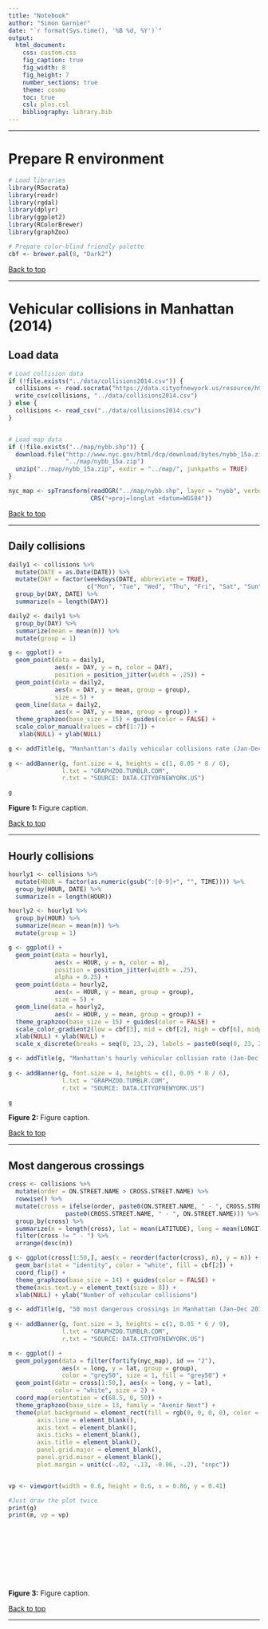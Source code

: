 ```yaml
---
title: "Notebook"
author: "Simon Garnier"
date: "`r format(Sys.time(), '%B %d, %Y')`"
output:
  html_document:
    css: custom.css
    fig_caption: true
    fig_width: 8
    fig_height: 7
    number_sections: true
    theme: cosmo
    toc: true
    csl: plos.csl
    bibliography: library.bib
---
```


--- 

# Prepare R environment

```r
# Load libraries
library(RSocrata)
library(readr)
library(rgdal)
library(dplyr)
library(ggplot2)
library(RColorBrewer)
library(graphZoo)

# Prepare color-blind friendly palette
cbf <- brewer.pal(8, "Dark2")
```

[Back to top]("#")

---

# Vehicular collisions in Manhattan (2014)

## Load data

```r
# Load collision data
if (!file.exists("../data/collisions2014.csv")) {
  collisions <- read.socrata("https://data.cityofnewyork.us/resource/h9gi-nx95.csv?borough=MANHATTAN&$where=date >= '2014-01-01' AND date <= '2014-12-31'")
  write_csv(collisions, "../data/collisions2014.csv")
} else {
  collisions <- read_csv("../data/collisions2014.csv")
}


# Load map data
if (!file.exists("../map/nybb.shp")) {
  download.file("http://www.nyc.gov/html/dcp/download/bytes/nybb_15a.zip",
                "../map/nybb_15a.zip")
  unzip("../map/nybb_15a.zip", exdir = "../map/", junkpaths = TRUE)
}

nyc_map <- spTransform(readOGR("../map/nybb.shp", layer = "nybb", verbose = FALSE), 
                       CRS("+proj=longlat +datum=WGS84"))
```

[Back to top]("#")

---

## Daily collisions
```r
daily1 <- collisions %>%
  mutate(DATE = as.Date(DATE)) %>%
  mutate(DAY = factor(weekdays(DATE, abbreviate = TRUE), 
                      c("Mon", "Tue", "Wed", "Thu", "Fri", "Sat", "Sun"))) %>%
  group_by(DAY, DATE) %>%
  summarize(n = length(DAY))

daily2 <- daily1 %>%
  group_by(DAY) %>%
  summarize(mean = mean(n)) %>%
  mutate(group = 1)

g <- ggplot() +
  geom_point(data = daily1, 
             aes(x = DAY, y = n, color = DAY),
             position = position_jitter(width = .25)) +
  geom_point(data = daily2, 
             aes(x = DAY, y = mean, group = group), 
             size = 5) + 
  geom_line(data = daily2, 
             aes(x = DAY, y = mean, group = group)) + 
  theme_graphzoo(base_size = 15) + guides(color = FALSE) +
  scale_color_manual(values = cbf[1:7]) +
   xlab(NULL) + ylab(NULL) 

g <- addTitle(g, "Manhanttan's daily vehicular collisions rate (Jan-Dec 2014)", n.lines = 2)
 
g <- addBanner(g, font.size = 4, heights = c(1, 0.05 * 8 / 6),
               l.txt = "GRAPHZOO.TUMBLR.COM", 
               r.txt = "SOURCE: DATA.CITYOFNEWYORK.US") 

g
```
<p class="caption">**Figure 1:** Figure caption.</p>

[Back to top]("#")

---

## Hourly collisions
```r
hourly1 <- collisions %>%
  mutate(HOUR = factor(as.numeric(gsub(":[0-9]+", "", TIME)))) %>%
  group_by(HOUR, DATE) %>%
  summarize(n = length(HOUR)) 

hourly2 <- hourly1 %>%
  group_by(HOUR) %>%
  summarize(mean = mean(n)) %>%
  mutate(group = 1)

g <- ggplot() +
  geom_point(data = hourly1, 
             aes(x = HOUR, y = n, color = n),
             position = position_jitter(width = .25),
             alpha = 0.25) +
  geom_point(data = hourly2, 
             aes(x = HOUR, y = mean, group = group), 
             size = 5) + 
  geom_line(data = hourly2, 
             aes(x = HOUR, y = mean, group = group)) + 
  theme_graphzoo(base_size = 15) + guides(color = FALSE) +
  scale_color_gradient2(low = cbf[3], mid = cbf[2], high = cbf[6], midpoint = 12.5) + 
  xlab(NULL) + ylab(NULL) +
  scale_x_discrete(breaks = seq(0, 23, 2), labels = paste0(seq(0, 23, 2), ":00"))

g <- addTitle(g, "Manhattan's hourly vehicular collision rate (Jan-Dec 2014)", n.lines = 2)
 
g <- addBanner(g, font.size = 4, heights = c(1, 0.05 * 8 / 6),
               l.txt = "GRAPHZOO.TUMBLR.COM", 
               r.txt = "SOURCE: DATA.CITYOFNEWYORK.US")

g
```
<p class="caption">**Figure 2:** Figure caption.</p>

[Back to top]("#")

---

## Most dangerous crossings
```r
cross <- collisions %>%
  mutate(order = ON.STREET.NAME > CROSS.STREET.NAME) %>%
  rowwise() %>%
  mutate(cross = ifelse(order, paste0(ON.STREET.NAME, " - ", CROSS.STREET.NAME),
                paste0(CROSS.STREET.NAME, " - ", ON.STREET.NAME))) %>%
  group_by(cross) %>%
  summarize(n = length(cross), lat = mean(LATITUDE), long = mean(LONGITUDE)) %>%
  filter(cross != " - ") %>%
  arrange(desc(n)) 

g <- ggplot(cross[1:50,], aes(x = reorder(factor(cross), n), y = n)) +
  geom_bar(stat = "identity", color = "white", fill = cbf[2]) + 
  coord_flip() + 
  theme_graphzoo(base_size = 14) + guides(color = FALSE) +
  theme(axis.text.y = element_text(size = 8)) +
  xlab(NULL) + ylab("Number of vehicular collisions") 

g <- addTitle(g, "50 most dangerous crossings in Manhattan (Jan-Dec 2014)", n.lines = 2, font.size = 14)
 
g <- addBanner(g, font.size = 3, heights = c(1, 0.05 * 6 / 9),
               l.txt = "GRAPHZOO.TUMBLR.COM", 
               r.txt = "SOURCE: DATA.CITYOFNEWYORK.US")

m <- ggplot() + 
  geom_polygon(data = filter(fortify(nyc_map), id == "2"), 
               aes(x = long, y = lat, group = group), 
               color = "grey50", size = 1, fill = "grey50") +
  geom_point(data = cross[1:50,], aes(x = long, y = lat), 
             color = "white", size = 2) +
  coord_map(orientation = c(68.5, 0, 50)) + 
  theme_graphzoo(base_size = 13, family = "Avenir Next") +
  theme(plot.background = element_rect(fill = rgb(0, 0, 0, 0), color = rgb(0, 0, 0, 0)),
        axis.line = element_blank(), 
        axis.text = element_blank(),
        axis.ticks = element_blank(),
        axis.title = element_blank(),
        panel.grid.major = element_blank(), 
        panel.grid.minor = element_blank(),
        plot.margin = unit(c(-.02, -.13, -0.06, -.2), "snpc")) 


vp <- viewport(width = 0.6, height = 0.6, x = 0.86, y = 0.41)

#Just draw the plot twice
print(g)
print(m, vp = vp)











```
<p class="caption">**Figure 3:** Figure caption.</p>

[Back to top]("#")

---
